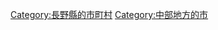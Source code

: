 {{Commonscat|Komagane, Nagano}}
{{Catmore}}

{{DEFAULTSORT:Komagane-shi}}
[[Category:長野縣的市町村|Category:長野縣的市町村]]
[[Category:中部地方的市|Category:中部地方的市]]